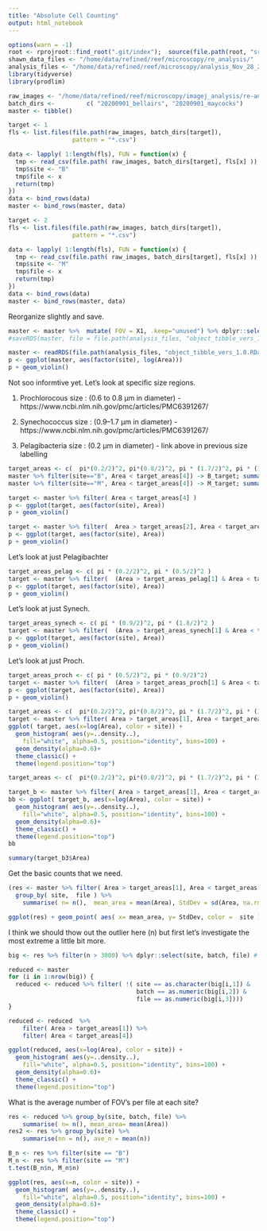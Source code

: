 ```yaml
---
title: "Absolute Cell Counting"
output: html_notebook
---
```


```r
options(warn = -1)
root <- rprojroot::find_root(".git/index");  source(file.path(root, "src/init.R"))
shawn_data_files <- "/home/data/refined/reef/microscopy/re_analysis/"
analysis_files <- "/home/data/refined/reef/microscopy/analysis_Nov_28_2020"
library(tidyverse)
library(prodlim)
```

```r
raw_images <- "/home/data/refined/reef/microscopy/imagej_analysis/re-analysis"
batch_dirs <-         c( "20200901_bellairs", "20200901_maycocks")
master <- tibble()
```



```r
target <- 1
fls <- list.files(file.path(raw_images, batch_dirs[target]),
                  pattern = "*.csv")

data <- lapply( 1:length(fls), FUN = function(x) {
  tmp <- read_csv(file.path( raw_images, batch_dirs[target], fls[x] ))
  tmp$site <- "B"
  tmp$file <- x
  return(tmp)
})
data <- bind_rows(data)
master <- bind_rows(master, data)
```



```r
target <- 2
fls <- list.files(file.path(raw_images, batch_dirs[target]),
                  pattern = "*.csv")

data <- lapply( 1:length(fls), FUN = function(x) {
  tmp <- read_csv(file.path( raw_images, batch_dirs[target], fls[x] ))
  tmp$site <- "M"
  tmp$file <- x
  return(tmp)
})
data <- bind_rows(data)
master <- bind_rows(master, data)
```

Reorganize slightly and save.
```r
master <- master %>%  mutate( FOV = X1, .keep="unused") %>% dplyr::select(site, file, FOV, everything())
#saveRDS(master, file = file.path(analysis_files, "object_tibble_vers_1.0.RData"))
```


```r
master <- readRDS(file.path(analysis_files, "object_tibble_vers_1.0.RData") )
p <- ggplot(master, aes(factor(site), log(Area)))
p + geom_violin()
```

Not soo informtive yet. Let's look at specific size regions.

1) Prochlorocous size : (0.6 to 0.8 μm in diameter) - https://www.ncbi.nlm.nih.gov/pmc/articles/PMC6391267/

2) Synechococcus size : (0.9–1.7 µm in diameter) - https://www.ncbi.nlm.nih.gov/pmc/articles/PMC6391267/

3) Pelagibacteria size : (0.2 μm in diameter) - link above in previous size labelling

```r
target_areas <- c(  pi*(0.2/2)^2, pi*(0.8/2)^2, pi * (1.7/2)^2, pi * (3/2)^2 ) 
master %>% filter(site=="B", Area < target_areas[4]) -> B_target; summary(B_target$Area)
master %>% filter(site=="M", Area < target_areas[4]) -> M_target; summary(M_target$Area)
```
```r
target <- master %>% filter( Area < target_areas[4] )
p <- ggplot(target, aes(factor(site), Area))
p + geom_violin()
```


```r
target <- master %>% filter(  Area > target_areas[2], Area < target_areas[3])
p <- ggplot(target, aes(factor(site), Area))
p + geom_violin()
```


Let's look at just Pelagibachter

```r
target_areas_pelag <- c( pi * (0.2/2)^2, pi * (0.5/2)^2 )
target <- master %>% filter(  (Area > target_areas_pelag[1] & Area < target_areas_pelag[2]) )
p <- ggplot(target, aes(factor(site), Area))
p + geom_violin()
```


Let's look at just Synech.

```r
target_areas_synech <- c( pi * (0.9/2)^2, pi * (1.8/2)^2 )
target <- master %>% filter(  (Area > target_areas_synech[1] & Area < target_areas_synech[2]) )
p <- ggplot(target, aes(factor(site), Area))
p + geom_violin()
```


Let's look at just Proch.

```r
target_areas_proch <- c( pi * (0.5/2)^2, pi * (0.9/2)^2)
target <- master %>% filter(  (Area > target_areas_proch[1] & Area < target_areas_proch[2]) )
p <- ggplot(target, aes(factor(site), Area))
p + geom_violin()
```




```r
target_areas <- c(  pi*(0.2/2)^2, pi*(0.8/2)^2, pi * (1.7/2)^2, pi * (3/2)^2 ) 
target <- master %>% filter( Area > target_areas[1], Area < target_areas[4])
ggplot( target, aes(x=log(Area), color = site)) + 
  geom_histogram( aes(y=..density..), 
    fill="white", alpha=0.5, position="identity", bins=100) +
  geom_density(alpha=0.6)+
  theme_classic() +
  theme(legend.position="top")
```

```r
target_areas <- c(  pi*(0.2/2)^2, pi*(0.8/2)^2, pi * (1.7/2)^2, pi * (3/2)^2 ) 

target_b <- master %>% filter( Area > target_areas[1], Area < target_areas[4])
bb <- ggplot( target_b, aes(x=log(Area), color = site)) + 
  geom_histogram( aes(y=..density..), 
    fill="white", alpha=0.5, position="identity", bins=100) +
  geom_density(alpha=0.6)+
  theme_classic() +
  theme(legend.position="top")
bb
```

```r
summary(target_b3$Area)
```

Get the basic counts that we need.

```r
(res <- master %>% filter( Area > target_areas[1], Area < target_areas[4]) %>%
  group_by( site,  file ) %>%
    summarise( n= n(),  mean_area = mean(Area), StdDev = sd(Area, na.rm=TRUE)  ) )
```




```r

ggplot(res) + geom_point( aes( x= mean_area, y= StdDev, color =  site ))
```


I think we should thow out the outlier here (n) but first let's investigate the most extreme a little bit more.
```r
big <- res %>% filter(n > 3000) %>% dplyr::select(site, batch, file) # let's pick on big[2,]

reduced <- master
for (i in 1:nrow(big)) {
  reduced <- reduced %>% filter( !( site == as.character(big[i,1]) &
                                    batch == as.numeric(big[i,2]) & 
                                    file == as.numeric(big[i,3])))
}

reduced <- reduced  %>% 
    filter( Area > target_areas[1]) %>%
    filter( Area < target_areas[4]) 

ggplot(reduced, aes(x=log(Area), color = site)) + 
  geom_histogram( aes(y=..density..), 
    fill="white", alpha=0.5, position="identity", bins=100) +
  geom_density(alpha=0.6)+
  theme_classic() +
  theme(legend.position="top")
```

What is the average number of FOV's per file at each site?

```r
res <- reduced %>% group_by(site, batch, file) %>%
    summarise( n= n(), mean_area= mean(Area))
res2 <- res %>% group_by(site) %>%
    summarise(nn = n(), ave_n = mean(n))

B_n <- res %>% filter(site == "B")
M_n <- res %>% filter(site == "M")
t.test(B_n$n, M_n$n)
```

```r

ggplot(res, aes(x=n, color = site)) + 
  geom_histogram( aes(y=..density..), 
    fill="white", alpha=0.5, position="identity", bins=100) +
  geom_density(alpha=0.6)+
  theme_classic() +
  theme(legend.position="top")
```
